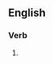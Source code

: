 {{also|démystifies}}

==English==

===Verb===
{{head|en|verb form}}

# {{en-third-person singular of|demystify}}